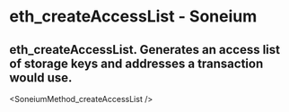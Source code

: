 # eth_createAccessList - Soneium

## eth_createAccessList. Generates an access list of storage keys and addresses a transaction would use.


<SoneiumMethod_createAccessList />
